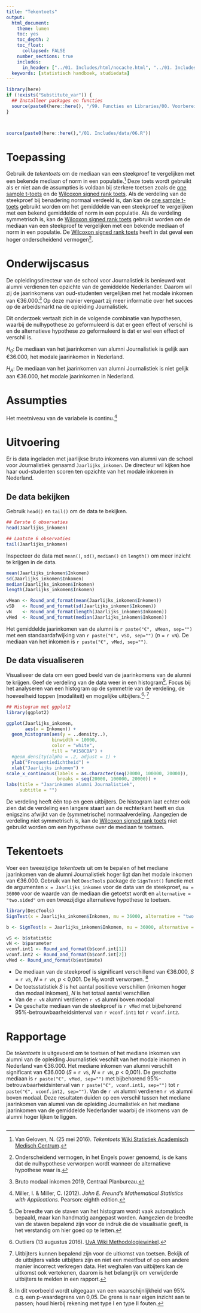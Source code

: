 ```yaml
---
title: "Tekentoets"
output:
  html_document:
    theme: lumen
    toc: yes
    toc_depth: 2
    toc_float: 
      collapsed: FALSE 
    number_sections: true
    includes:
      in_header: ["../01. Includes/html/nocache.html", "../01. Includes/html/favicon.html", "../01. Includes/html/analytics.html"]
  keywords: [statistisch handboek, studiedata]
---
```


<!-- ## CLOSEDBLOK: Functies.R -->
```r
library(here)
if (!exists("Substitute_var")) {
  ## Installeer packages en functies
  source(paste0(here::here(), "/99. Functies en Libraries/00. Voorbereidingen.R"), echo = FALSE)
}
```
<!-- ## /CLOSEDBLOK: Functies.R -->

<!-- ## CLOSEDBLOK: CSS -->
<style>
`r htmltools::includeHTML(paste0(here::here(),"/01. Includes/css/Stylesheet_SHHO.css"))`
</style>
<!-- ## /CLOSEDBLOK: CSS -->

<!-- ## CLOSEDBLOK: Header.R -->
```r
```
<!-- ## /CLOSEDBLOK: Header.R -->

<!-- ## CLOSEDBLOK: Status.R -->
```r
```
<!-- ## /CLOSEDBLOK: Status.R -->

<!-- ## CLOSEDBLOK: Reticulate.R -->
<!-- ## /CLOSEDBLOK: Reticulate.R -->

<!-- ## OPENBLOK: Data-aanmaken.R -->
```r
source(paste0(here::here(),"/01. Includes/data/06.R"))
```
<!-- ## /OPENBLOK: Data-aanmaken.R -->

# Toepassing

<!-- ## TEKSTBLOK: Link1.R -->
Gebruik de *tekentoets* om de mediaan van een steekproef te vergelijken met een bekende mediaan of norm in een populatie.[^1] Deze toets wordt gebruikt als er niet aan de assumpties is voldaan bij sterkere toetsen zoals de [one sample t-toets](01-One-sample-t-toets-R.html) en de [Wilcoxon signed rank toets](07-Wilcoxon-signed-rank-toets-I-R.html). Als de verdeling van de steekproef bij benadering normaal verdeeld is, dan kan de [one sample t-toets](01-One-sample-t-toets-R.html) gebruikt worden om het gemiddelde van een steekproef te vergelijken met een bekend gemiddelde of norm in een populatie. Als de verdeling symmetrisch is, kan de [Wilcoxon signed rank toets](07-Wilcoxon-signed-rank-toets-I-R.html) gebruikt worden om de mediaan van een steekproef te vergelijken met een bekende mediaan of norm in een populatie. De [Wilcoxon signed rank toets](07-Wilcoxon-signed-rank-toets-I-R.html) heeft in dat geval een hoger onderscheidend vermogen[^9].

<!-- ## /TEKSTBLOK: Link1.R -->

# Onderwijscasus
<div id ="casus">
De opleidingsdirecteur van de school voor Journalistiek is benieuwd wat alumni verdienen ten opzichte van de gemiddelde Nederlander. Daarom wil zij de jaarinkomens van oud-studenten vergelijken met het modale inkomen van €36.000.[^2] Op deze manier vergaart zij meer informatie over het succes op de arbeidsmarkt na de opleiding Journalistiek.

Dit onderzoek vertaalt zich in de volgende combinatie van hypothesen, waarbij de nulhypothese zo geformuleerd is dat er geen effect of verschil is en de alternatieve hypothese zo geformuleerd is dat er wel een effect of verschil is.

*H~0~*: De mediaan van het jaarinkomen van alumni Journalistiek is gelijk aan €36.000, het modale jaarinkomen in Nederland.

*H~A~*: De mediaan van het jaarinkomen van alumni Journalistiek is niet gelijk aan €36.000, het modale jaarinkomen in Nederland. 
</div>

# Assumpties

Het meetniveau van de variabele is continu.[^10]

# Uitvoering
<!-- ## TEKSTBLOK: Data-inladen.R -->
Er is data ingeladen met jaarlijkse bruto inkomens van alumni van de school voor Journalistiek genaamd `Jaarlijks_inkomen`. De directeur wil kijken hoe haar oud-studenten scoren ten opzichte van het modale inkomen in Nederland.
<!-- ## /TEKSTBLOK: Data-inladen.R -->

## De data bekijken
<!-- ## TEKSTBLOK: Data-bekijken.R -->
Gebruik `head()` en `tail()` om de data te bekijken.
<!-- ## /TEKSTBLOK: Data-bekijken.R -->

<!-- ## OPENBLOK: Data-bekijken.R -->
```r
## Eerste 6 observaties
head(Jaarlijks_inkomen)

## Laatste 6 observaties
tail(Jaarlijks_inkomen)
```
<!-- ## /OPENBLOK: Data-bekijken.R -->

<!-- ## TEKSTBLOK: Data-beschrijven.R -->
Inspecteer de data met `mean()`, `sd()`, `median()` en `length()` om meer inzicht te krijgen in de data.
<!-- ## /TEKSTBLOK: Data-beschrijven.R -->

<!-- ## OPENBLOK: Data-beschrijven.R -->
```r
mean(Jaarlijks_inkomen$Inkomen)
sd(Jaarlijks_inkomen$Inkomen)
median(Jaarlijks_inkomen$Inkomen)
length(Jaarlijks_inkomen$Inkomen)
```
<!-- ## /OPENBLOK: Data-beschrijven.R -->
<!-- ## CLOSEDBLOK: Data-beschrijven2.R -->
```r
vMean <- Round_and_format(mean(Jaarlijks_inkomen$Inkomen))
vSD   <- Round_and_format(sd(Jaarlijks_inkomen$Inkomen))
vN    <- Round_and_format(length(Jaarlijks_inkomen$Inkomen))
vMed  <- Round_and_format(median(Jaarlijks_inkomen$Inkomen))
```
<!-- ## /CLOSEDBLOK: Data-beschrijven2.R -->

<!-- ## TEKSTBLOK: Datatekst-beschrijven2.R -->
Het gemiddelde jaarinkomen van de alumni is `r paste("€", vMean, sep="")` met een standaardafwijking van `r paste("€", vSD, sep="")` (*n* = `r vN`). De mediaan van het inkomen is `r paste("€", vMed, sep="")`.
<!-- ## /TEKSTBLOK: Datatekst-beschrijven2.R -->

## De data visualiseren

Visualiseer de data om een goed beeld van de jaarinkomens van de alumni te krijgen. Geef de verdeling van de data weer in een histogram[^18]. Focus bij het analyseren van een histogram op de symmetrie van de verdeling, de hoeveelheid toppen (modaliteit) en mogelijke uitbijters.[^6]<sup>, </sup>[^7]

<!-- ## OPENBLOK: Histogram.R -->
```r
## Histogram met ggplot2
library(ggplot2)

ggplot(Jaarlijks_inkomen, 
       aes(x = Inkomen)) +
  geom_histogram(aes(y = ..density..),
                 binwidth = 10000, 
                 color = "white", 
                 fill = "#158CBA") +
  #geom_density(alpha = .2, adjust = 1) +
  ylab("Frequentiedichtheid") +
  xlab("Jaarlijks inkomen") +
scale_x_continuous(labels = as.character(seq(20000, 100000, 20000)), 
                   breaks = seq(20000, 100000, 20000)) +
labs(title = "Jaarinkomen alumni Journalistiek", 
     subtitle = "")

```
<!-- ## /OPENBLOK: Histogram.R -->

<!-- ## TEKSTBLOK: Link3.R -->
De verdeling heeft één top en geen uitbijters. De histogram laat echter ook zien dat de verdeling een langere staart aan de rechterkant heeft en dus enigszins afwijkt van de (symmetrische) normaalverdeling. Aangezien de verdeling niet symmetrisch is, kan de [Wilcoxon signed rank toets](07-Wilcoxon-signed-rank-toets-I-R.html) niet gebruikt worden om een hypothese over de mediaan te toetsen.
<!-- ## /TEKSTBLOK: Link3.R -->

# Tekentoets 

<!-- ## TEKSTBLOK: Tekentoets0.R -->
Voer een tweezijdige *tekentoets* uit om te bepalen of het mediane jaarinkomen van de alumni Journalistiek hoger ligt dan het modale inkomen van €36.000. Gebruik van het `DescTools` package de `SignTest()` functie met de argumenten `x = Jaarlijks_inkomen` voor de data van de steekproef, `mu = 36000` voor de waarde van de mediaan die getoetst wordt en `alternative = "two.sided"` om een tweezijdige alternatieve hypothese te toetsen.
<!-- ## /TEKSTBLOK: Tekentoets0.R -->

<!-- ## OPENBLOK: Tekentoets.R -->
```r
library(DescTools)
SignTest(x = Jaarlijks_inkomen$Inkomen, mu = 36000, alternative = "two.sided")
```
<!-- ## /OPENBLOK: Tekentoets.R -->

<!-- ## CLOSEDBLOK: Tekentoets.R -->
```r
b <- SignTest(x = Jaarlijks_inkomen$Inkomen, mu = 36000, alternative = "two.sided")

vS <- b$statistic
vN <- b$parameter
vconf.int1 <- Round_and_format(b$conf.int[1])
vconf.int2 <- Round_and_format(b$conf.int[2])
vMed <- Round_and_format(b$estimate)
```
<!-- ## /CLOSEDBLOK: Tekentoets.R -->

<!-- ## TEKSTBLOK: Tekentoets.R -->
* De mediaan van de steekproef is significant verschillend van €36.000, *S* = `r vS`, *N* = `r vN`, *p* < 0,001. De H~0~ wordt verworpen. [^5]
* De toetsstatistiek *S* is het aantal positieve verschillen (inkomen hoger dan modaal inkomen), *N* is het totaal aantal verschillen
* Van de `r vN` alumni verdienen `r vS` alumni boven modaal
* De geschatte mediaan van de steekproef is `r vMed` met bijbehorend 95%-betrouwbaarheidsinterval van `r vconf.int1` tot `r vconf.int2`.

<!-- ## /TEKSTBLOK: Tekentoets.R -->


# Rapportage

<!-- ## TEKSTBLOK: Rapportage.R -->
De *tekentoets* is uitgevoerd om te toetsen of het mediane inkomen van alumni van de opleiding Journalistiek veschilt van het modale inkomen in Nederland van €36.000. Het mediane inkomen van alumni verschilt significant van €36.000 (*S* = `r vS`, *N* = `r vN`, *p* < 0,001). De geschatte mediaan is `r paste("€", vMed, sep="")` met bijbehorend 95%-betrouwbaarheidsinterval van `r paste("€", vconf.int1, sep="")` tot `r paste("€", vconf.int2, sep="")`. Van de `r vN` alumni verdienen `r vS` alumni boven modaal. Deze resultaten duiden op een verschil tussen het mediane jaarinkomen van alumni van de opleiding Journalistiek en het mediane jaarinkomen van de gemiddelde Nederlander waarbij de inkomens van de alumni hoger lijken te liggen.
<!-- ## /TEKSTBLOK: Rapportage.R -->

<!-- ## CLOSEDBLOK: Footer.R -->
```r
```
<!-- ## /CLOSEDBLOK: Footer.R -->

[^1]: Van Geloven, N. (25 mei 2016). *Tekentoets* [Wiki Statistiek Academisch Medisch Centrum](https://wikistatistiek.amc.nl/index.php/Tekentoets). 
[^2]: Bruto modaal inkomen 2019, Centraal Planbureau. 
[^5]: In dit voorbeeld wordt uitgegaan van een waarschijnlijkheid van 95% c.q. een p-waardegrens van 0,05. De grens is naar eigen inzicht aan te passen; houd hierbij rekening met type I en type II fouten.
[^6]: Outliers (13 augustus 2016). [UvA Wiki Methodologiewinkel](https://wiki.uva.nl/methodologiewinkel/index.php/Outliers).
[^7]: Uitbijters kunnen bepalend zijn voor de uitkomst van toetsen. Bekijk of de uitbijters valide uitbijters zijn en niet een meetfout of op een andere manier incorrect verkregen data. Het weghalen van uitbijters kan de uitkomst ook vertekenen, daarom is het belangrijk om verwijderde uitbijters te melden in een rapport.
[^8]: Statistics How To (27 mei 2018). *One Sample Median Test*. [Statistics How to](https://www.statisticshowto.datasciencecentral.com/one-sample-median-test/).
[^9]: Onderscheidend vermogen, in het Engels power genoemd, is de kans dat de nulhypothese verworpen wordt wanneer de alternatieve hypothese waar is.
[^10]: Miller, I. & Miller, C. (2012). *John E. Freund's Mathematical Statistics with Applications*. Pearson: eighth edition.
[^18]: De breedte van de staven van het histogram wordt vaak automatisch bepaald, maar kan handmatig aangepast worden. Aangezien de breedte van de staven bepalend zijn voor de indruk die de visualisatie geeft, is het verstandig om hier goed op te letten.

